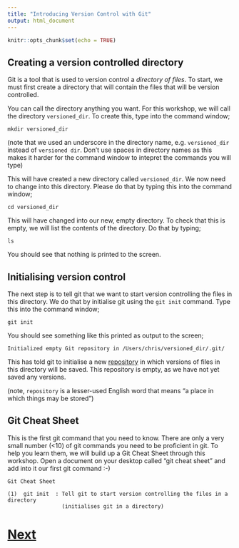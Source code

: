 ```yaml
---
title: "Introducing Version Control with Git"
output: html_document
---
```


```r
knitr::opts_chunk$set(echo = TRUE)
```

## Creating a version controlled directory

Git is a tool that is used to version control a *directory of files*. To start, we
must first create a directory that will contain the files that will be version controlled.

You can call the directory anything you want. For this workshop, we will call
the directory `versioned_dir`. To create this, type into the command window;

```
mkdir versioned_dir
```

(note that we used an underscore in the directory name, e.g. `versioned_dir`
instead of `versioned dir`. Don't use spaces in directory names as this makes
it harder for the command window to intepret the commands you will type)

This will have created a new directory called `versioned_dir`. We now need to change 
into this directory. Please do that by typing this into the command window;

```
cd versioned_dir
```

This will have changed into our new, empty directory. To check that this is empty,
we will list the contents of the directory. Do that by typing;

```
ls
```

You should see that nothing is printed to the screen.

## Initialising version control

The next step is to tell git that we want to start version controlling the files in this
directory. We do that by initialise git using the `git init` command. Type this into the 
command window;

```
git init
```

You should see something like this printed as output to the screen;

```
Initialized empty Git repository in /Users/chris/versioned_dir/.git/
```

This has told git to initialise a new [repository](https://dictionary.cambridge.org/dictionary/english/repository) in which versions of files in this directory will be saved. This repository
is empty, as we have not yet saved any versions.

(note, `repository` is a lesser-used English word that means "a place in which things
may be stored")

## Git Cheat Sheet

This is the first git command that you need to know. There are only a very small number (<10)
of git commands you need to be proficient in git. To help you learn them, we will
build up a Git Cheat Sheet through this workshop. Open a document on your desktop called
"git cheat sheet" and add into it our first git command :-)

```
Git Cheat Sheet

(1)  git init  : Tell git to start version controlling the files in a directory
                 (initialises git in a directory)
```

# [Next](adding.html)
